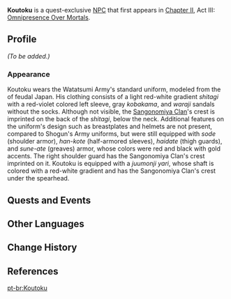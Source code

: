 {{Meta
<!-- REMOVE THIS TEMPLATE AFTER ADDING MISSING INFO -->
|missing_NPC_profile  = yes
}}
{{Character Infobox
|type             = Quest NPC
|image            = NPC Koutoku.jpg
|realname         = 
|region           = Inazuma
|location         = Inazuma
|affiliation      = Watatsumi Army
|title            = Sangonomiya Samurai
|title2           = Swordfish II Provisional Squad Leader
|voiceEN          = [[imdb:nm1105116|Darren Jacobs]]<ref>Twitter: [https://twitter.com/darrenjcbs/status/1457084252969844737 EN VA Self Announcement]</ref>
|voiceCN          = 
|voiceJP          = 
}}
'''Koutoku''' {{Lang|ja=幸徳}} is a quest-exclusive [[NPC]] that first appears in [[Chapter II]], Act III: [[Omnipresence Over Mortals]].
<!--
==Location==
<gallery>
NPC Location Koutoku and Yoshihisa.png|Map location
NPC Location Koutoku and Yoshihisa Context.png|Additional context
</gallery>
-->
==Profile==
<!-- detailed story/lore information goes here --><!--Being the leader of swordfish II might go here.-->
''(To be added.)''

===Appearance===
Koutoku wears the Watatsumi Army's standard uniform, modeled from the {{Lang|''ashigaru''|ja=足軽}} of feudal Japan. His clothing consists of a light red-white gradient ''shitagi'' with a red-violet colored left sleeve, gray ''kobakama'', and ''waraji'' sandals without the socks. Although not visible, the [[Sangonomiya Clan]]'s crest is imprinted on the back of the ''shitagi'', below the neck. Additional features on the uniform's design such as breastplates and helmets are not present, compared to Shogun's Army uniforms, but were still equipped with ''sode'' (shoulder armor), ''han-kote'' (half-armored sleeves), ''haidate'' (thigh guards), and ''sune-ate'' (greaves) armor, whose colors were red and black with gold accents. The right shoulder guard has the Sangonomiya Clan's crest imprinted on it. Koutoku is equipped with a ''juumonji yari'', whose shaft is colored with a red-white gradient and has the Sangonomiya Clan's crest under the spearhead.

==Quests and Events==
{{Quests and Events}}

==Other Languages==
{{Other Languages
|default_hidden = 1
|en      = Koutoku
|zhs     = 幸德
|zhs_rm  = Xìngdé
|zht     = 幸德
|zht_rm  = Xìngdé
|ja      = 幸徳
|ja_rm   = Koutoku
|ko      = 코토쿠
|es      = Koutoku
|fr      = Koutoku
|ru      = Котоку
|th      = Koutoku
|vi      = Koutoku
|de      = Koutoku
|id      = Koutoku
|pt      = Koutoku
|tr      = Koutoku
|it      = Koutoku
}}

==Change History==
{{Change History|2.1}}

==References==
{{Reflist}}

[[pt-br:Koutoku]]
